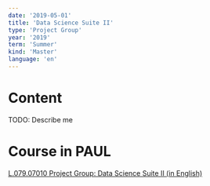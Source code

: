 ```yaml
---
date: '2019-05-01'
title: 'Data Science Suite II'
type: 'Project Group'
year: '2019'
term: 'Summer'
kind: 'Master'
language: 'en'
---
```


# Content

TODO: Describe me

# Course in PAUL

[L.079.07010 Project Group: Data Science Suite II (in English)](https://paul.uni-paderborn.de/scripts/mgrqispi.dll?APPNAME=CampusNet&PRGNAME=COURSEDETAILS&ARGUMENTS=-N000000000000002,-N000342,-N0,-N370275485300445,-N370275485350446,-N0,-N0,-N3,-AHfRIvf2dPNA-YDPUOIooOoR9mSoVHQ5IRBlAOMpJxUoMRYPFvun6vqmPVuLJCW7FCYAYmZWpOIPzYoozRNRTx-mJW-oWmS5FfjWImuLNWqmQxULJeUPVWdo7fuU8WYP3RzL0mdRh3SUg7DLFmSptWqoAQQWgYMW5vuKyONZNHzRgPoomCY5jxMoDWIRhQYGxHQp9vgouvUPU7uHgfqPZHqHvvdUXvBV94fLwfMLVfBNjcMWNxDwYRdLUQdRKRYKXWu59O-RCVDWqON2ZxzAlvkAfPu5v3WoQvzLoeN6peMLFmZok4vADfNwU4WpX7jUlvWL3cWcZYBHePqV9QUoLmuUFVuKNOzfFfDGhcBa-xN2FRWD67uKQmdRDWdKoeZKu4IHJ3BBdfdmAVzGWm-RaefWYRdB6mdm0QjpDcSHJeUoVOgNG)
